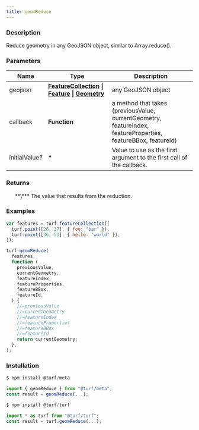 ```yaml
---
title: geomReduce
---
```



### Description

Reduce geometry in any GeoJSON object, similar to Array.reduce().

### Parameters

| Name                 | Type                                                                                                                                                                                                  | Description                                                                                                   |
| -------------------- | ----------------------------------------------------------------------------------------------------------------------------------------------------------------------------------------------------- | ------------------------------------------------------------------------------------------------------------- |
| geojson              | **[FeatureCollection](https://tools.ietf.org/html/rfc7946#section-3.3) \| [Feature](https://tools.ietf.org/html/rfc7946#section-3.2) \| [Geometry](https://tools.ietf.org/html/rfc7946#section-3.1)** | any GeoJSON object                                                                                            |
| callback             | **Function**                                                                                                                                                                                          | a method that takes (previousValue, currentGeometry, featureIndex, featureProperties, featureBBox, featureId) |
| initialValue<i>?</i> | **\***                                                                                                                                                                                                | Value to use as the first argument to the first call of the callback.                                         |

### Returns

<ul>
  **\*** The value that results from the reduction.

</ul>

### Examples

```javascript
var features = turf.featureCollection([
  turf.point([26, 37], { foo: "bar" }),
  turf.point([36, 53], { hello: "world" }),
]);

turf.geomReduce(
  features,
  function (
    previousValue,
    currentGeometry,
    featureIndex,
    featureProperties,
    featureBBox,
    featureId,
  ) {
    //=previousValue
    //=currentGeometry
    //=featureIndex
    //=featureProperties
    //=featureBBox
    //=featureId
    return currentGeometry;
  },
);
```

### Installation

```javascript
$ npm install @turf/meta

import { geomReduce } from "@turf/meta";
const result = geomReduce(...);
```

```javascript
$ npm install @turf/turf

import * as turf from "@turf/turf";
const result = turf.geomReduce(...);
```
